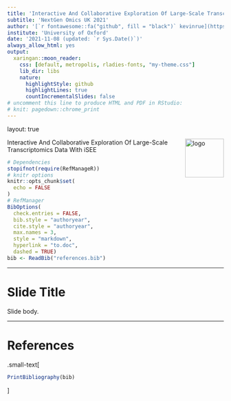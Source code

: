 ```yaml
---
title: 'Interactive And Collaborative Exploration Of Large-Scale Transcriptomics Data With <img src="img/isee-sticker.png" alt="logo" style="vertical-align:middle" height="90px">'
subtitle: 'NextGen Omics UK 2021'
author: '[`r fontawesome::fa("github", fill = "black")` kevinrue](https://kevinrue.github.io) [`r fontawesome::fa("twitter", fill = "#1da1f2")` KevinRUE67](https://twitter.com/KevinRUE67) [`r fontawesome::fa("linkedin", fill = "#0e76a8")` kevin-rue-albrecht](https://www.linkedin.com/in/kevin-rue-albrecht/)'
institute: 'University of Oxford'
date: '2021-11-08 (updated: `r Sys.Date()`)'
always_allow_html: yes
output:
  xaringan::moon_reader:
    css: [default, metropolis, rladies-fonts, "my-theme.css"]
    lib_dir: libs
    nature:
      highlightStyle: github
      highlightLines: true
      countIncrementalSlides: false
# uncomment this line to produce HTML and PDF in RStudio:
# knit: pagedown::chrome_print
---
```


layout: true

<div class="my-header"><img src="img/isee-sticker.png" alt="logo" align="right" height="90px"></div>

<div class="my-footer"><span>
Interactive And Collaborative Exploration Of Large-Scale Transcriptomics Data With iSEE
</span></div>

```r
# Dependencies
stopifnot(require(RefManageR))
# knitr options
knitr::opts_chunk$set(
  echo = FALSE
)
# RefManager
BibOptions(
  check.entries = FALSE,
  bib.style = "authoryear",
  cite.style = "authoryear",
  max.names = 3,
  style = "markdown",
  hyperlink = "to.doc",
  dashed = TRUE)
bib <- ReadBib("references.bib")
```

---

# Slide Title

Slide body.

---

# References

.small-text[
```r
PrintBibliography(bib)
```
]
